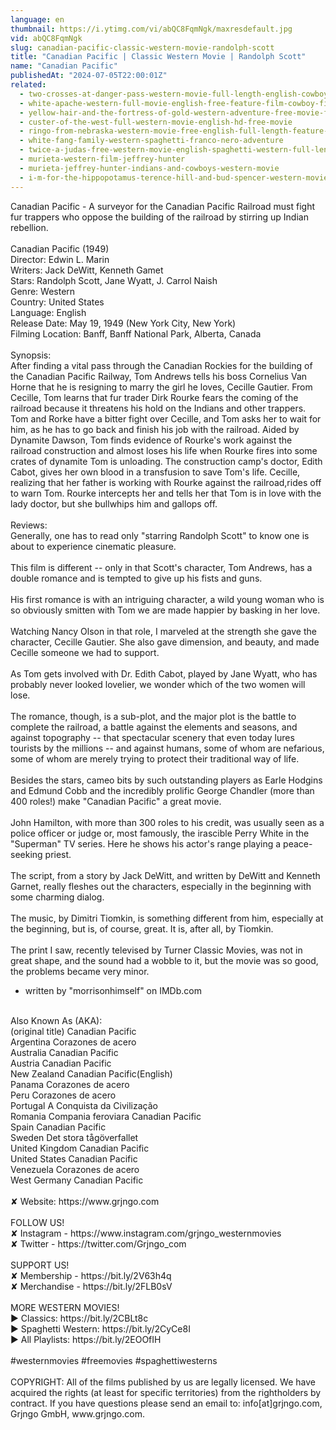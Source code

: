 ```yaml
---
language: en
thumbnail: https://i.ytimg.com/vi/abQC8FqmNgk/maxresdefault.jpg
vid: abQC8FqmNgk
slug: canadian-pacific-classic-western-movie-randolph-scott
title: "Canadian Pacific | Classic Western Movie | Randolph Scott"
name: "Canadian Pacific"
publishedAt: "2024-07-05T22:00:01Z"
related:
  - two-crosses-at-danger-pass-western-movie-full-length-english-cowboy-film
  - white-apache-western-full-movie-english-free-feature-film-cowboy-film
  - yellow-hair-and-the-fortress-of-gold-western-adventure-free-movie-full-length-film
  - custer-of-the-west-full-western-movie-english-hd-free-movie
  - ringo-from-nebraska-western-movie-free-english-full-length-feature-film-spaghetti-western
  - white-fang-family-western-spaghetti-franco-nero-adventure
  - twice-a-judas-free-western-movie-english-spaghetti-western-full-length
  - murieta-western-film-jeffrey-hunter
  - murieta-jeffrey-hunter-indians-and-cowboys-western-movie
  - i-m-for-the-hippopotamus-terence-hill-and-bud-spencer-western-movie
---
```


Canadian Pacific - A surveyor for the Canadian Pacific Railroad must fight fur trappers who oppose the building of the railroad by stirring up Indian rebellion.<br />
<br />
Canadian Pacific (1949)<br />
Director: Edwin L. Marin<br />
Writers: Jack DeWitt, Kenneth Gamet<br />
Stars: Randolph Scott, Jane Wyatt, J. Carrol Naish<br />
Genre: Western<br />
Country: United States<br />
Language: English<br />
Release Date: May 19, 1949 (New York City, New York)<br />
Filming Location: Banff, Banff National Park, Alberta, Canada<br />
<br />
Synopsis:<br />
After finding a vital pass through the Canadian Rockies for the building of the Canadian Pacific Railway, Tom Andrews tells his boss Cornelius Van Horne that he is resigning to marry the girl he loves, Cecille Gautier. From Cecille, Tom learns that fur trader Dirk Rourke fears the coming of the railroad because it threatens his hold on the Indians and other trappers. Tom and Rorke have a bitter fight over Cecille, and Tom asks her to wait for him, as he has to go back and finish his job with the railroad. Aided by Dynamite Dawson, Tom finds evidence of Rourke's work against the railroad construction and almost loses his life when Rourke fires into some crates of dynamite Tom is unloading. The construction camp's doctor, Edith Cabot, gives her own blood in a transfusion to save Tom's life. Cecille, realizing that her father is working with Rourke against the railroad,rides off to warn Tom. Rourke intercepts her and tells her that Tom is in love with the lady doctor, but she bullwhips him and gallops off.<br />
<br />
Reviews:<br />
Generally, one has to read only "starring Randolph Scott" to know one is about to experience cinematic pleasure.<br />
<br />
This film is different -- only in that Scott's character, Tom Andrews, has a double romance and is tempted to give up his fists and guns.<br />
<br />
His first romance is with an intriguing character, a wild young woman who is so obviously smitten with Tom we are made happier by basking in her love.<br />
<br />
Watching Nancy Olson in that role, I marveled at the strength she gave the character, Cecille Gautier. She also gave dimension, and beauty, and made Cecille someone we had to support.<br />
<br />
As Tom gets involved with Dr. Edith Cabot, played by Jane Wyatt, who has probably never looked lovelier, we wonder which of the two women will lose.<br />
<br />
The romance, though, is a sub-plot, and the major plot is the battle to complete the railroad, a battle against the elements and seasons, and against topography -- that spectacular scenery that even today lures tourists by the millions -- and against humans, some of whom are nefarious, some of whom are merely trying to protect their traditional way of life.<br />
<br />
Besides the stars, cameo bits by such outstanding players as Earle Hodgins and Edmund Cobb and the incredibly prolific George Chandler (more than 400 roles!) make "Canadian Pacific" a great movie.<br />
<br />
John Hamilton, with more than 300 roles to his credit, was usually seen as a police officer or judge or, most famously, the irascible Perry White in the "Superman" TV series. Here he shows his actor's range playing a peace-seeking priest.<br />
<br />
The script, from a story by Jack DeWitt, and written by DeWitt and Kenneth Garnet, really fleshes out the characters, especially in the beginning with some charming dialog.<br />
<br />
The music, by Dimitri Tiomkin, is something different from him, especially at the beginning, but is, of course, great. It is, after all, by Tiomkin.<br />
<br />
The print I saw, recently televised by Turner Classic Movies, was not in great shape, and the sound had a wobble to it, but the movie was so good, the problems became very minor.<br />
- written by "morrisonhimself" on IMDb.com<br />
<br />
Also Known As (AKA):<br />
(original title) Canadian Pacific<br />
Argentina Corazones de acero<br />
Australia Canadian Pacific<br />
Austria Canadian Pacific<br />
New Zealand Canadian Pacific(English)<br />
Panama Corazones de acero<br />
Peru Corazones de acero<br />
Portugal A Conquista da Civilização<br />
Romania Compania feroviara Canadian Pacific<br />
Spain Canadian Pacific<br />
Sweden Det stora tågöverfallet<br />
United Kingdom Canadian Pacific<br />
United States Canadian Pacific<br />
Venezuela Corazones de acero<br />
West Germany Canadian Pacific<br />
<br />
✘ Website: https://www.grjngo.com<br />
<br />
FOLLOW US!<br />
✘ Instagram - https://www.instagram.com/grjngo_westernmovies<br />
✘ Twitter - https://twitter.com/Grjngo_com<br />
<br />
SUPPORT US!<br />
✘ Membership - https://bit.ly/2V63h4q<br />
✘ Merchandise - https://bit.ly/2FLB0sV<br />
<br />
MORE WESTERN MOVIES! <br />
► Classics: https://bit.ly/2CBLt8c <br />
► Spaghetti Western: https://bit.ly/2CyCe8I <br />
► All Playlists: https://bit.ly/2EOOfIH <br />
<br />
#westernmovies #freemovies #spaghettiwesterns<br />
<br />
COPYRIGHT: All of the films published by us are legally licensed. We have acquired the rights (at least for specific territories) from the rightholders by contract. If you have questions please send an email to: info[at]grjngo.com, Grjngo GmbH, www.grjngo.com.